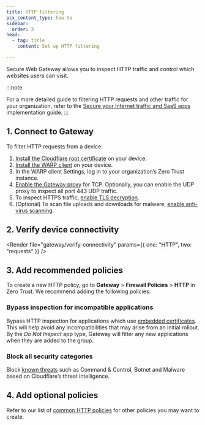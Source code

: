 ```yaml
---
title: HTTP filtering
pcx_content_type: how-to
sidebar:
  order: 3
head:
  - tag: title
    content: Set up HTTP filtering

---
```



Secure Web Gateway allows you to inspect HTTP traffic and control which websites users can visit.

:::note

For a more detailed guide to filtering HTTP requests and other traffic for your organization, refer to the [Secure your Internet traffic and SaaS apps](/learning-paths/secure-internet-traffic/) implementation guide. 
:::

## 1. Connect to Gateway

To filter HTTP requests from a device:

1. [Install the Cloudflare root certificate](/cloudflare-one/connections/connect-devices/warp/user-side-certificates/) on your device.
2. [Install the WARP client](/cloudflare-one/connections/connect-devices/warp/deployment/) on your device.
3. In the WARP client Settings, log in to your organization’s <GlossaryTooltip term="team name">Zero Trust instance</GlossaryTooltip>.
4. [Enable the Gateway proxy](/cloudflare-one/policies/gateway/proxy/#enable-the-gateway-proxy) for TCP. Optionally, you can enable the UDP proxy to inspect all port 443 UDP traffic.
5. To inspect HTTPS traffic, [enable TLS decryption](/cloudflare-one/policies/gateway/http-policies/tls-decryption/#enable-tls-decryption).
6. (Optional) To scan file uploads and downloads for malware, [enable anti-virus scanning](/cloudflare-one/policies/gateway/http-policies/antivirus-scanning/).

## 2. Verify device connectivity

<Render file="gateway/verify-connectivity" params={{ one: "HTTP", two: "requests" }} />

## 3. Add recommended policies

To create a new HTTP policy, go to **Gateway** > **Firewall Policies** > **HTTP** in Zero Trust.
We recommend adding the following policies:

### Bypass inspection for incompatible applications

Bypass HTTP inspection for applications which use [embedded certificates](/cloudflare-one/policies/gateway/http-policies/tls-decryption/#inspection-limitations). This will help avoid any incompatibilities that may arise from an initial rollout. By the *Do Not Inspect* app type, Gateway will filter any new applications when they are added to the group.

<Render file="gateway/policies/do-not-inspect-applications" />

### Block all security categories

Block [known threats](/cloudflare-one/policies/gateway/domain-categories/#security-categories) such as Command & Control, Botnet and Malware based on Cloudflare’s threat intelligence.

<Render file="gateway/policies/block-security-categories" />

## 4. Add optional policies

Refer to our list of [common HTTP policies](/cloudflare-one/policies/gateway/http-policies/common-policies) for other policies you may want to create.
